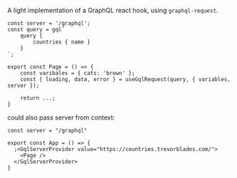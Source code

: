 A light implementation of a GraphQL react hook, using `graphql-request`.

```tsx
const server = '/graphql';
const query = gql`
	query {
		countries { name }
	}
`;

export const Page = () => {
	const varibales = { cats: 'brown' };
	const { loading, data, error } = useGqlRequest(query, { variables, server });

	return ...;
}
```

could also pass server from context:

```tsx
const server = "/graphql"

export const App = () => {
  ;<GqlServerProvider value="https://countries.trevorblades.com/">
    <Page />
  </GqlServerProvider>
}
```
